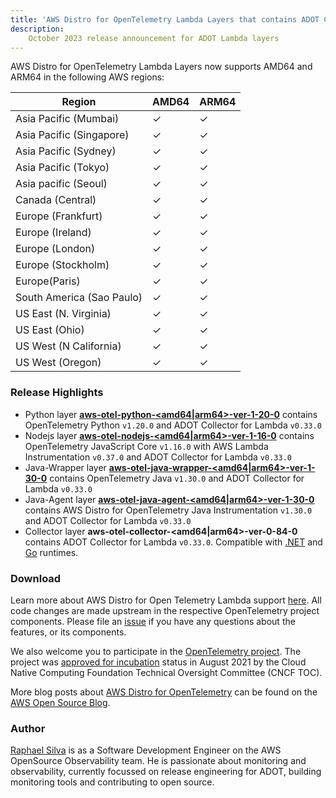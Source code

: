 ```yaml
---
title: 'AWS Distro for OpenTelemetry Lambda Layers that contains ADOT Collector v0.33.0 are now available'
description:
    October 2023 release announcement for ADOT Lambda layers
---
```



<SectionSeparator />

AWS Distro for OpenTelemetry Lambda Layers now supports AMD64 and ARM64 in the following AWS regions:

|Region                   | AMD64 | ARM64 |
|-------------------------|-------|-------|
|Asia Pacific (Mumbai)    |  ✓    |  ✓    |
|Asia Pacific (Singapore) |  ✓    |  ✓    |
|Asia Pacific (Sydney)    |  ✓    |  ✓    |
|Asia Pacific (Tokyo)     |  ✓    |  ✓    |
|Asia pacific (Seoul)     |  ✓    |  ✓    |
|Canada (Central)         |  ✓    |  ✓    |
|Europe (Frankfurt)       |  ✓    |  ✓    |
|Europe (Ireland)         |  ✓    |  ✓    |
|Europe (London)          |  ✓    |  ✓    |
|Europe (Stockholm)       |  ✓    |  ✓    |
|Europe(Paris)            |  ✓    |  ✓    |
|South America (Sao Paulo)|  ✓    |  ✓    |
|US East (N. Virginia)    |  ✓    |  ✓    |
|US East (Ohio)           |  ✓    |  ✓    |
|US West (N California)   |  ✓    |  ✓    |
|US West (Oregon)         |  ✓    |  ✓    |

<SectionSeparator />

### Release Highlights

- Python layer [**aws-otel-python-<amd64|arm64>-ver-1-20-0**](https://aws-otel.github.io/docs/getting-started/lambda/lambda-python) contains OpenTelemetry Python `v1.20.0` and ADOT Collector for Lambda `v0.33.0`
- Nodejs layer [**aws-otel-nodejs-<amd64|arm64>-ver-1-16-0**](https://aws-otel.github.io/docs/getting-started/lambda/lambda-js) contains OpenTelemetry JavaScript Core `v1.16.0` with AWS Lambda Instrumentation `v0.37.0` and ADOT Collector for Lambda `v0.33.0`
- Java-Wrapper layer [**aws-otel-java-wrapper-<amd64|arm64>-ver-1-30-0**](https://aws-otel.github.io/docs/getting-started/lambda/lambda-java) contains OpenTelemetry Java `v1.30.0` and ADOT Collector for Lambda `v0.33.0`
- Java-Agent layer [**aws-otel-java-agent-<amd64|arm64>-ver-1-30-0**](https://aws-otel.github.io/docs/getting-started/lambda/lambda-java-auto-instr) contains AWS Distro for OpenTelemetry Java Instrumentation `v1.30.0` and ADOT Collector for Lambda `v0.33.0`
- Collector layer **aws-otel-collector-<amd64|arm64>-ver-0-84-0** contains ADOT Collector for Lambda `v0.33.0`. Compatible with [.NET](https://aws-otel.github.io/docs/getting-started/lambda/lambda-dotnet) and [Go](https://aws-otel.github.io/docs/getting-started/lambda/lambda-go) runtimes.

### Download

Learn more about AWS Distro for Open Telemetry Lambda support [here](https://aws-otel.github.io/docs/getting-started/lambda). All code changes are made upstream in the respective OpenTelemetry project components. Please file an [issue](https://github.com/aws-observability/aws-otel-community/issues) if you have any questions about the features, or its components.

We also welcome you to participate in the [OpenTelemetry project](https://github.com/open-telemetry). The project was [approved for incubation](https://www.cncf.io/blog/2021/08/26/opentelemetry-becomes-a-cncf-incubating-project/) status in August 2021 by the Cloud Native Computing Foundation Technical Oversight Committee (CNCF TOC).

More blog posts about
[AWS Distro for OpenTelemetry](https://aws.amazon.com/blogs/opensource/category/management-tools/aws-distro-for-opentelemetry/) can be found on the
[AWS Open Source Blog](https://aws.amazon.com/blogs/opensource/category/management-tools/aws-distro-for-opentelemetry/).


### Author

[Raphael Silva](https://github.com/rapphil) is as a Software Development Engineer on the AWS OpenSource Observability team. He is passionate about monitoring and observability, currently focussed on release engineering for ADOT, building monitoring tools and contributing to open source.
